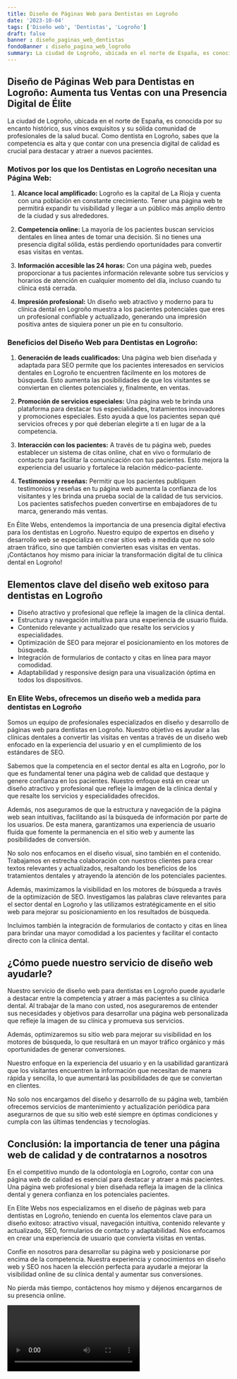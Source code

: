 ```yaml
---
title: Diseño de Páginas Web para Dentistas en Logroño
date: '2023-10-04'
tags: ['Diseño web', 'Dentistas', 'Logroño']
draft: false
banner : diseño_paginas_web_dentistas
fondoBanner : diseño_pagina_web_logroño
summary: La ciudad de Logroño, ubicada en el norte de España, es conocida por su encanto histórico, sus vinos exquisitos y su sólida comunidad de profesionales de la salud bucal. Como dentista en Logroño, sabes que la competencia es alta y que contar con una presencia digital de calidad es crucial para destacar y atraer a nuevos pacientes.
---
```


## **Diseño de Páginas Web para Dentistas en Logroño: Aumenta tus Ventas con una Presencia Digital de Élite**

La ciudad de Logroño, ubicada en el norte de España, es conocida por su encanto histórico, sus vinos exquisitos y su sólida comunidad de profesionales de la salud bucal. Como dentista en Logroño, sabes que la competencia es alta y que contar con una presencia digital de calidad es crucial para destacar y atraer a nuevos pacientes.

### **Motivos por los que los Dentistas en Logroño necesitan una Página Web:**

1. **Alcance local amplificado:** Logroño es la capital de La Rioja y cuenta con una población en constante crecimiento. Tener una página web te permitirá expandir tu visibilidad y llegar a un público más amplio dentro de la ciudad y sus alrededores.

2. **Competencia online:** La mayoría de los pacientes buscan servicios dentales en línea antes de tomar una decisión. Si no tienes una presencia digital sólida, estás perdiendo oportunidades para convertir esas visitas en ventas.

3. **Información accesible las 24 horas:** Con una página web, puedes proporcionar a tus pacientes información relevante sobre tus servicios y horarios de atención en cualquier momento del día, incluso cuando tu clínica está cerrada.

4. **Impresión profesional:** Un diseño web atractivo y moderno para tu clínica dental en Logroño muestra a los pacientes potenciales que eres un profesional confiable y actualizado, generando una impresión positiva antes de siquiera poner un pie en tu consultorio.

### **Beneficios del Diseño Web para Dentistas en Logroño:**

1. **Generación de leads cualificados:** Una página web bien diseñada y adaptada para SEO permite que los pacientes interesados en servicios dentales en Logroño te encuentren fácilmente en los motores de búsqueda. Esto aumenta las posibilidades de que los visitantes se conviertan en clientes potenciales y, finalmente, en ventas.

2. **Promoción de servicios especiales:** Una página web te brinda una plataforma para destacar tus especialidades, tratamientos innovadores y promociones especiales. Esto ayuda a que los pacientes sepan qué servicios ofreces y por qué deberían elegirte a ti en lugar de a la competencia.

3. **Interacción con los pacientes:** A través de tu página web, puedes establecer un sistema de citas online, chat en vivo o formulario de contacto para facilitar la comunicación con tus pacientes. Esto mejora la experiencia del usuario y fortalece la relación médico-paciente.

4. **Testimonios y reseñas:** Permitir que los pacientes publiquen testimonios y reseñas en tu página web aumenta la confianza de los visitantes y les brinda una prueba social de la calidad de tus servicios. Los pacientes satisfechos pueden convertirse en embajadores de tu marca, generando más ventas.

En Élite Webs, entendemos la importancia de una presencia digital efectiva para los dentistas en Logroño. Nuestro equipo de expertos en diseño y desarrollo web se especializa en crear sitios web a medida que no solo atraen tráfico, sino que también convierten esas visitas en ventas. ¡Contáctanos hoy mismo para iniciar la transformación digital de tu clínica dental en Logroño!

<GifSeo />

<Cta />

## Elementos clave del diseño web exitoso para dentistas en Logroño

- Diseño atractivo y profesional que refleje la imagen de la clínica dental.
- Estructura y navegación intuitiva para una experiencia de usuario fluida.
- Contenido relevante y actualizado que resalte los servicios y especialidades.
- Optimización de SEO para mejorar el posicionamiento en los motores de búsqueda.
- Integración de formularios de contacto y citas en línea para mayor comodidad.
- Adaptabilidad y responsive design para una visualización óptima en todos los dispositivos.

### En Elite Webs, ofrecemos un diseño web a medida para dentistas en Logroño

Somos un equipo de profesionales especializados en diseño y desarrollo de páginas web para dentistas en Logroño. Nuestro objetivo es ayudar a las clínicas dentales a convertir las visitas en ventas a través de un diseño web enfocado en la experiencia del usuario y en el cumplimiento de los estándares de SEO.

Sabemos que la competencia en el sector dental es alta en Logroño, por lo que es fundamental tener una página web de calidad que destaque y genere confianza en los pacientes. Nuestro enfoque está en crear un diseño atractivo y profesional que refleje la imagen de la clínica dental y que resalte los servicios y especialidades ofrecidos.

Además, nos aseguramos de que la estructura y navegación de la página web sean intuitivas, facilitando así la búsqueda de información por parte de los usuarios. De esta manera, garantizamos una experiencia de usuario fluida que fomente la permanencia en el sitio web y aumente las posibilidades de conversión.

No solo nos enfocamos en el diseño visual, sino también en el contenido. Trabajamos en estrecha colaboración con nuestros clientes para crear textos relevantes y actualizados, resaltando los beneficios de los tratamientos dentales y atrayendo la atención de los potenciales pacientes.

Además, maximizamos la visibilidad en los motores de búsqueda a través de la optimización de SEO. Investigamos las palabras clave relevantes para el sector dental en Logroño y las utilizamos estratégicamente en el sitio web para mejorar su posicionamiento en los resultados de búsqueda.

Incluimos también la integración de formularios de contacto y citas en línea para brindar una mayor comodidad a los pacientes y facilitar el contacto directo con la clínica dental.

## ¿Cómo puede nuestro servicio de diseño web ayudarle?

Nuestro servicio de diseño web para dentistas en Logroño puede ayudarle a destacar entre la competencia y atraer a más pacientes a su clínica dental. Al trabajar de la mano con usted, nos aseguraremos de entender sus necesidades y objetivos para desarrollar una página web personalizada que refleje la imagen de su clínica y promueva sus servicios.

Además, optimizaremos su sitio web para mejorar su visibilidad en los motores de búsqueda, lo que resultará en un mayor tráfico orgánico y más oportunidades de generar conversiones.

Nuestro enfoque en la experiencia del usuario y en la usabilidad garantizará que los visitantes encuentren la información que necesitan de manera rápida y sencilla, lo que aumentará las posibilidades de que se conviertan en clientes.

No solo nos encargamos del diseño y desarrollo de su página web, también ofrecemos servicios de mantenimiento y actualización periódica para asegurarnos de que su sitio web esté siempre en óptimas condiciones y cumpla con las últimas tendencias y tecnologías.

## Conclusión: la importancia de tener una página web de calidad y de contratarnos a nosotros

En el competitivo mundo de la odontología en Logroño, contar con una página web de calidad es esencial para destacar y atraer a más pacientes. Una página web profesional y bien diseñada refleja la imagen de la clínica dental y genera confianza en los potenciales pacientes.

En Elite Webs nos especializamos en el diseño de páginas web para dentistas en Logroño, teniendo en cuenta los elementos clave para un diseño exitoso: atractivo visual, navegación intuitiva, contenido relevante y actualizado, SEO, formularios de contacto y adaptabilidad. Nos enfocamos en crear una experiencia de usuario que convierta visitas en ventas.

Confíe en nosotros para desarrollar su página web y posicionarse por encima de la competencia. Nuestra experiencia y conocimientos en diseño web y SEO nos hacen la elección perfecta para ayudarle a mejorar la visibilidad online de su clínica dental y aumentar sus conversiones.

No pierda más tiempo, contáctenos hoy mismo y déjenos encargarnos de su presencia online.

<Video />

<CtaBot job='Dentistas' city='Logroño'/>

<Gmaps query='Logroño+españa+maps' />